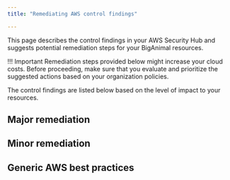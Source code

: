 ```yaml
---
title: "Remediating AWS control findings"

---
```


This page describes the control findings in your AWS Security Hub and suggests potential remediation steps for your BigAnimal resources. 

!!! Important
    Remediation steps provided below might increase your cloud costs. Before proceeding, make sure that you evaluate and prioritize the suggested actions based on your organization policies. 

The control findings are listed below based on the level of impact to your resources. 

## Major remediation

## Minor remediation

## Generic AWS best practices


